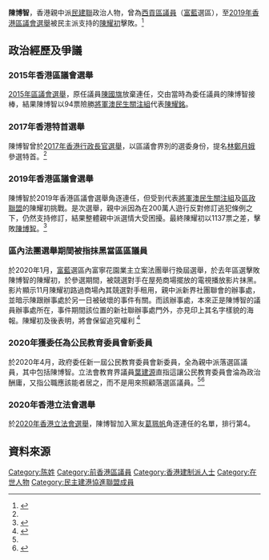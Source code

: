 '''陳博智'''，香港親中派[[民建聯|民建聯]]政治人物，曾為[[西貢區議會|西貢區議員]]（[[富藍|富藍]]選區），至[[2019年香港區議會選舉|2019年香港區議會選舉]]被民主派支持的[[陳耀初|陳耀初]]擊敗。<ref name="AppleDaily-20200401">{{cite web |title=政府公職再派敗選建制 |url=https://hk.appledaily.com/local/20200401/EX36DWTSXHOZJLHXEGVCJYD7YU/ |accessdate=2020-07-30}}</ref>
==政治經歷及爭議==
===2015年香港區議會選舉===
[[2015年區議會選舉|2015年區議會選舉]]，原任議員[[陳國旗|陳國旗]]放棄連任，交由當時為委任議員的陳博智接棒，結果陳博智以94票險勝[[將軍澳民生關注組|將軍澳民生關注組]]代表[[陳耀銘|陳耀銘]]。
===2017年香港特首選舉===
陳博智曾於[[2017年香港行政長官選舉|2017年香港行政長官選舉]]，以區議會界別的選委身份，提名[[林鄭月娥|林鄭月娥]]參選特首。<ref name="AppleDaily-20200401"/>
===2019年香港區議會選舉===
陳博智於2019年香港區議會選舉角逐連任，但受到代表[[將軍澳民生關注組|將軍澳民生關注組]]及[[區政聯盟|區政聯盟]]的陳耀初挑戰。是次選舉，親中派因為在200萬人遊行反對修訂逃犯條例之下，仍然支持修訂，結果整體親中派選情大受困擾。最終陳耀初以1137票之差，擊敗[[陳博智|陳博智]]。<ref>{{Cite web|title=2019年區議會選舉 - 選舉結果|url=https://www.elections.gov.hk/dc2019/chi/results_hk.html|publisher=選舉事務處|accessdate=2020-07-30|archive-date=2020-01-14|archive-url=https://archive.today/20200114070436/https://www.elections.gov.hk/dc2019/chi/results_hk.html|dead-url=yes}}</ref>
===區內法團選舉期間被指抹黑當區區議員===
於2020年1月，[[富藍|富藍]]選區內富寧花園業主立案法團舉行換屆選舉，於去年區選擊敗陳博智的陳耀初，於參選期間，被競選對手在屋苑商場擺放的電視播放影片抹黑。影片顯示11月陳耀初路過商場內其競選對手租用，親中派新界社團聯會的辦事處，並暗示陳跟辦事處於另一日被破壞的事件有關。而該辦事處，本來正是陳博智的議員辦事處所在，事件期間該位置的新社聯辦事處門外，亦見印上其名字樣貌的海報。陳耀初及後表明，將會保留追究權利
<ref>{{Cite news|url=https://www.inmediahk.net/node/1069769|title=富寧法團改革派獲四成票敗選 選前區議員遭新社聯抹黑「裝修」|date=2020-01-06|publisher=香港獨立媒體|access-date=2020-01-08|archive-url=https://web.archive.org/web/20200107161048/https://www.inmediahk.net/node/1069769|archive-date=2020-01-07|dead-url=no}}</ref>
===2020年獲委任為公民教育委員會新委員===
於2020年4月，政府委任新一屆公民教育委員會新委員，全為親中派落選區議員，其中包括陳博智。立法會教育界議員[[葉建源|葉建源]]直指這讓公民教育委員會淪為政治酬庸，又指公職應該能者居之，而不是用來照顧落選區議員。<ref name="AppleDaily-20200401"/><ref name="AppleDaily-20200331">{{cite web |title=【抗暴之戰】公民教育委員會4新委員清一色建制派 民建聯敗選區議員獲分餅仔 |url=https://tw.appledaily.com/hkad/realtime/20200331/1_60780413/ |accessdate=2020-07-30}}</ref>
===2020年香港立法會選舉===
於[[2020年香港立法會選舉|2020年香港立法會選舉]]，陳博智加入黨友[[葛珮帆|葛珮帆]]角逐連任的名單，排行第4。
==資料來源==
{{reflist}}

[[Category:陈姓|Category:陈姓]]
[[Category:前香港區議員|Category:前香港區議員]]
[[Category:香港建制派人士|Category:香港建制派人士]]
[[Category:在世人物|Category:在世人物]]
[[Category:民主建港協進聯盟成員|Category:民主建港協進聯盟成員]]